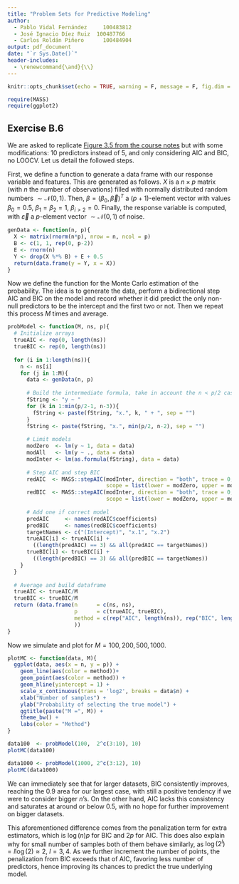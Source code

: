 ```yaml
---
title: "Problem Sets for Predictive Modeling"
author:
  - Pablo Vidal Fernández	  100483812
  - José Ignacio Díez Ruiz	100487766
  - Carlos Roldán Piñero	  100484904
output: pdf_document
date: "`r Sys.Date()`"
header-includes:
  - \renewcommand{\and}{\\}
---
```


```r
knitr::opts_chunk$set(echo = TRUE, warning = F, message = F, fig.dim = c(8,4))

require(MASS)
require(ggplot2)
```

## Exercise B.6

We are asked to replicate
[Figure 3.5 from the course notes](https://bookdown.org/egarpor/PM-UC3M/images/R/cv-shao.png)
but with some modifications: 10 predictors instead of 5, and only considering
AIC and BIC, no LOOCV.
Let us detail the followed steps.

First, we define a function to generate a data frame with our response variable
and features.
This are generated as follows.
$X$ is a $n\times p$ matrix (with $n$ the number of observations) filled with
normally distributed random numbers $\sim \mathcal{N}(0,1)$.
Then, $\beta = (\beta_0, \vec{\beta})^T$ a $(p+1)$-element vector with values
$\beta_0 = 0.5$, $\beta_1 = \beta_2 = 1$, $\beta_{i>2} = 0$.
Finally, the response variable is computed,
\begin{equation}
  Y = X\vec{\beta} + \vec{\varepsilon} + \beta_0 \begin{pmatrix}1\\\vdots\\1\end{pmatrix} \;,
\end{equation}
with $\vec{\varepsilon}$ a $p$-element vector $\sim \mathcal{N}(0,1)$ of noise.

```r
genData <- function(n, p){
  X <- matrix(rnorm(n*p), nrow = n, ncol = p)
  B <- c(1, 1, rep(0, p-2))
  E <- rnorm(n)
  Y <- drop(X %*% B) + E + 0.5
  return(data.frame(y = Y, x = X))
}
```

Now we define the function for the Monte Carlo estimation of the probability.
The idea is to generate the data, perform a bidirectional step AIC and BIC
on the model and record whether it did predict the only non-null predictors
to be the intercept and the first two or not.
Then we repeat this process $M$ times and average.

```r
probModel <- function(M, ns, p){
  # Initialize arrays
  trueAIC <- rep(0, length(ns))
  trueBIC <- rep(0, length(ns))
  
  for (i in 1:length(ns)){
    n <- ns[i]
    for (j in 1:M){
      data <- genData(n, p)
      
      # Build the intermediate formula, take in account the n < p/2 case
      fString <- "y ~ "
      for (k in 1:min(p/2-1, n-3)){
        fString <- paste(fString, "x.", k, " + ", sep = "")
      }
      fString <- paste(fString, "x.", min(p/2, n-2), sep = "")
      
      # Limit models
      modZero  <- lm(y ~ 1, data = data)
      modAll   <- lm(y ~ ., data = data)
      modInter <- lm(as.formula(fString), data = data)
      
      # Step AIC and step BIC
      redAIC  <- MASS::stepAIC(modInter, direction = "both", trace = 0, k = 2,
                               scope = list(lower = modZero, upper = modAll))
      redBIC  <- MASS::stepAIC(modInter, direction = "both", trace = 0, k = log(n),
                               scope = list(lower = modZero, upper = modAll))
      
      # Add one if correct model
      predAIC     <- names(redAIC$coefficients)
      predBIC     <- names(redBIC$coefficients)
      targetNames <- c("(Intercept)", "x.1", "x.2")
      trueAIC[i] <- trueAIC[i] +
        ((length(predAIC) == 3) && all(predAIC == targetNames))
      trueBIC[i] <- trueBIC[i] +
        ((length(predBIC) == 3) && all(predBIC == targetNames))
    }
  }
  
  # Average and build dataframe
  trueAIC <- trueAIC/M
  trueBIC <- trueBIC/M
  return (data.frame(n      = c(ns, ns),
                     p      = c(trueAIC, trueBIC),
                     method = c(rep("AIC", length(ns)), rep("BIC", length(ns)))
                     ))
}
```

Now we simulate and plot for $M = 100,200,500,1000$.

```r
plotMC <- function(data, M){
  ggplot(data, aes(x = n, y = p)) +
    geom_line(aes(color = method))+
    geom_point(aes(color = method)) +
    geom_hline(yintercept = 1) +
    scale_x_continuous(trans = 'log2', breaks = data$n) +
    xlab("Number of samples") +
    ylab("Probability of selecting the true model") +
    ggtitle(paste("M =", M)) +
    theme_bw() +
    labs(color = "Method")
}
```

```r
data100  <- probModel(100,  2^c(3:10), 10)
plotMC(data100)
```

```r
data1000 <- probModel(1000, 2^c(3:12), 10)
plotMC(data1000)
```

We can immediately see that for larger datasets, BIC consistently improves,
reaching the $0.9$ area for our largest case, with still a positive tendency
if we were to consider bigger $n$'s.
On the other hand, AIC lacks this consistency and saturates at around or below
$0.5$, with no hope for further improvement on bigger datasets.

This aforementioned difference comes from the penalization term for extra
estimators, which is $\log(n)p$ for BIC and $2p$ for AIC.
This does also explain why for small number of samples both of them behave
similarly, as $\log(2^l) = l\log(2) \approx 2$, $l = 3,4$.
As we further increment the number of points, the penalization from BIC
exceeds that of AIC, favoring less number of predictors, hence improving
its chances to predict the true underlying model.
